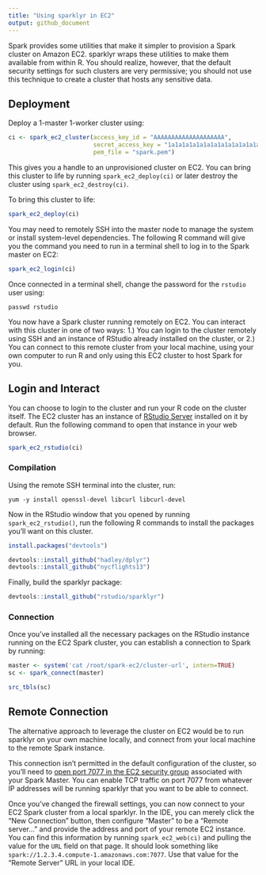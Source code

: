 ```yaml
---
title: "Using sparklyr in EC2"
output: github_document
---
```


Spark provides some utilities that make it simpler to provision a Spark cluster on Amazon EC2. sparklyr wraps these utilities to make them available from within R. You should realize, however, that the default security settings for such clusters are very permissive; you should not use this technique to create a cluster that hosts any sensitive data. 

## Deployment

Deploy a 1-master 1-worker cluster using:

```r
ci <- spark_ec2_cluster(access_key_id = "AAAAAAAAAAAAAAAAAAAA",
                        secret_access_key = "1a1a1a1a1a1a1a1a1a1a1a1a1a1a1a1a1a1a1a1",
                        pem_file = "spark.pem")
```

This gives you a handle to an unprovisioned cluster on EC2. You can bring this cluster to life by running `spark_ec2_deploy(ci)` or later destroy the cluster using `spark_ec2_destroy(ci)`.

To bring this cluster to life:

```r
spark_ec2_deploy(ci)
```

You may need to remotely SSH into the master node to manage the system or install system-level dependencies. The following R command will give you the command you need to run in a terminal shell to log in to the Spark master on EC2:

```r
spark_ec2_login(ci)
```

Once connected in a terminal shell, change the password for the `rstudio` user using:

`passwd rstudio`

You now have a Spark cluster running remotely on EC2. You can interact with this cluster in one of two ways: 1.) You can login to the cluster remotely using SSH and an instance of RStudio already installed on the cluster, or 2.) You can connect to this remote cluster from your local machine, using your own computer to run R and only using this EC2 cluster to host Spark for you.

## Login and Interact

You can choose to login to the cluster and run your R code on the cluster itself. The EC2 cluster has an instance of [RStudio Server](https://www.rstudio.com/products/rstudio/#Server) installed on it by default. Run the following command to open that instance in your web browser.

```r
spark_ec2_rstudio(ci)
```

### Compilation

Using the remote SSH terminal into the cluster, run:

```
yum -y install openssl-devel libcurl libcurl-devel
```

Now in the RStudio window that you opened by running `spark_ec2_rstudio()`, run the following R commands to install the packages you'll want on this cluster.

```r
install.packages("devtools")

devtools::install_github("hadley/dplyr")
devtools::install_github("nycflights13")
```

Finally, build the sparklyr package:

```r
devtools::install_github("rstudio/sparklyr")
```

### Connection

Once you've installed all the necessary packages on the RStudio instance running on the EC2 Spark cluster, you can establish a connection to Spark by running:

```r
master <- system('cat /root/spark-ec2/cluster-url', intern=TRUE)
sc <- spark_connect(master)

src_tbls(sc)
```

## Remote Connection

The alternative approach to leverage the cluster on EC2 would be to run sparklyr on your own machine locally, and connect from your local machine to the remote Spark instance.

This connection isn't permitted in the default configuration of the cluster, so you'll need to [open port 7077 in the EC2 security group](http://docs.aws.amazon.com/AWSEC2/latest/UserGuide/using-network-security.html) associated with your Spark Master. You can enable TCP traffic on port 7077 from whatever IP addresses will be running sparklyr that you want to be able to connect.

Once you've changed the firewall settings, you can now connect to your EC2 Spark cluster from a local sparklyr. In the IDE, you can merely click the "New Connection" button, then configure "Master" to be a "Remote server..." and provide the address and port of your remote EC2 instance. You can find this information by running `spark_ec2_web(ci)` and pulling the value for the `URL` field on that page. It should look something like `spark://1.2.3.4.compute-1.amazonaws.com:7077`. Use that value for the "Remote Server" URL in your local IDE.


